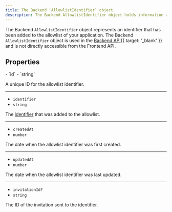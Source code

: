 ```yaml
---
title: The Backend `AllowlistIdentifier` object
description: The Backend AllowlistIdentifier object holds information about a AllowlistIdentifier of your application. However, the Backend AllowlistIdentifier object is different from the AllowlistIdentifier object in that it is used in the Backend API.
---
```


The Backend `AllowlistIdentifier` object represents an identifier that has been added to the allowlist of your application. The Backend `AllowlistIdentifier` object is used in the [Backend API](/docs/reference/backend-api/tag/Allow-list-Block-list#operation/ListAllowlistIdentifiers){{ target: '_blank' }} and is not directly accessible from the Frontend API.

## Properties

<Properties>
  - `id`
  - `string`

  A unique ID for the allowlist identifier.

  ---

  - `identifier`
  - `string`

  The [identifier](/docs/authentication/configuration/sign-up-sign-in-options#identifiers) that was added to the allowlist.

  ---

  - `createdAt`
  - `number`

  The date when the allowlist identifier was first created.

  ---

  - `updatedAt`
  - `number`

  The date when the allowlist identifier was last updated.

  ---

  - `invitationId?`
  - `string`

  The ID of the invitation sent to the identifier.
</Properties>
